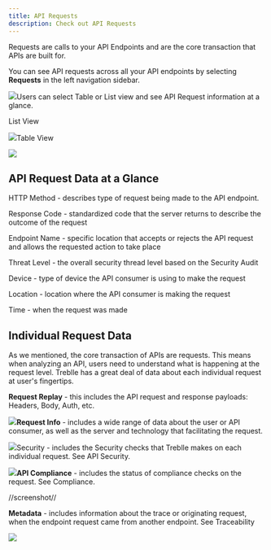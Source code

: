 ```yaml
---
title: API Requests
description: Check out API Requests
---
```


Requests are calls to your API Endpoints and are the core transaction that APIs are built for.

You can see API requests across all your API endpoints by selecting **Requests** in the left navigation sidebar.

![](https://lh7-rt.googleusercontent.com/docsz/AD_4nXdN91R82qErZmDp6LVqAL3hcNqnDoOFCsx3Z0q_4azagE56EPJ22v5NCvDerl4QYid9uma7WPItmYTP3lBjpxI1gAIa8DNPekfBInKO6zNw6S2qvWwGlR75gQWuEx3sWGfkKJxFoMI7etlLgmGKFoEvmK34?key=IrouhUGqnHRDqX_foavGZg)Users can select Table or List view and see API Request information at a glance.

List View

![](https://firebasestorage.googleapis.com/v0/b/treblle-docs.appspot.com/o/9stfl_image.png?alt=media&token=0c137c33-249c-4c6d-a2c7-9e7fa709c367)Table View

![](https://firebasestorage.googleapis.com/v0/b/treblle-docs.appspot.com/o/neqwe_image.png?alt=media&token=fb069727-a573-4ccd-9143-6fa7caa9713c)

## API Request Data at a Glance

HTTP Method - describes type of request being made to the API endpoint.

Response Code - standardized code that the server returns to describe the outcome of the request

Endpoint Name - specific location that accepts or rejects the API request and allows the requested action to take place

Threat Level - the overall security thread level based on the Security Audit

Device - type of device the API consumer is using to make the request

Location - location where the API consumer is making the request

Time - when the request was made

## Individual Request Data

As we mentioned, the core transaction of APIs are requests. This means when analyzing an API, users need to understand what is happening at the request level. Treblle has a great deal of data about each individual request at user's fingertips. 

**Request Replay** - this includes the API request and response payloads: Headers, Body, Auth, etc.

![](https://firebasestorage.googleapis.com/v0/b/treblle-docs.appspot.com/o/ajxjl_image.png?alt=media&token=f236d550-5c00-4ca4-84e1-fdad547d980b)**Request Info** - includes a wide range of data about the user or API consumer, as well as the server and technology that facilitating the request.

![](https://firebasestorage.googleapis.com/v0/b/treblle-docs.appspot.com/o/04yjy_image.png?alt=media&token=f0b0302a-6c4e-4b5e-a1d9-75466b5e4bc9)Security - includes the Security checks that Treblle makes on each individual request. See API Security.

![](https://firebasestorage.googleapis.com/v0/b/treblle-docs.appspot.com/o/81jxl_image.png?alt=media&token=4ef495ca-37e2-4ad2-b126-1cef3a2293e9)**API Compliance** - includes the status of compliance checks on the request. See Compliance.

//screenshot//

**Metadata** - includes information about the trace or originating request, when the endpoint request came from another endpoint. See Traceability

![](https://firebasestorage.googleapis.com/v0/b/treblle-docs.appspot.com/o/iz8jl_image.png?alt=media&token=cc683f0d-ed89-49cc-9760-2e98132aa163)